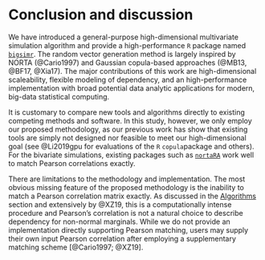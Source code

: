# Conclusion and discussion {#discussion}

We have introduced a general-purpose high-dimensional multivariate simulation algorithm and provide a high-performance `R` package named [`bigsimr`](https://schisslergroup.github.io/bigsimr/).
The random vector generation method is largely inspired by NORTA (@Cario1997) and Gaussian copula-based approaches (@MB13, @BF17, @Xia17).
The major contributions of this work are high-dimensional scaleability, flexible modeling of dependency, and an high-performance implementation with broad potential data analytic applications for modern, big-data statistical computing.

It is customary to compare new tools and algorithms directly to existing competing methods and software.
In this study, however, we only employ our proposed methodology, as our previous work has show that existing tools are simply not designed nor feasible to meet our high-dimensional goal (see @Li2019gpu for evaluations of the `R` `copula`package and others). 
For the bivariate simulations, existing packages such as [`nortaRA`](https://github.com/cran/NORTARA/blob/master/inst/doc/NORTARA.R) work well to match Pearson correlations exactly.

<!-- 
We advocate the use of Kendall's $\tau$ as it better captures correlation among components of non-normal, as well as non-linear patterns of association.
Moreover, the matching Kendall's $\tau$ is nearly trivial due to the invariant of monotone transformations, after an adjustment to the input correlation matrix.
-->

<!-- 
We also show utility in our methodology through an application to differential gene expression analysis from RNA-sequencing data.
The application results show that correlations indeed matter in the large-scale hypothesis testing, as many others have noted (for example, see @BE07, @Wu2012b).
We also hope that the application provides an example workflow --- and other strategy to use in simulation design.
Even the best-performing simulations we provide show a gap from the empirical distribution. To keep the demonstration straightforward, we did not attempt to match the empirical distribution of test statistics as precisely as possible. Yet our methodology could be more creatively applied to meet that goal. One could consider marginal distributions from different families, such as Poisson for a subset of genes. One could imagine finding a best fitting probability distribution among a class of distributions for each gene and this could perhaps a better fit. One could imagine additional structures/features in the data that an analyst could model to improve the correspondence with the empirical values, for example row correlations and high-dimensional covariance estimators (see @Won2013g).
-->

There are limitations to the methodology and implementation.
The most obvious missing feature of the proposed methodology is the inability to match a Pearson correlation matrix exactly.
As discussed in the [Algorithms](algorithms) section and extensively by @XZ19, this is a computationally intense procedure and Pearson's correlation is not a natural choice to describe dependency for non-normal marginals.
While we do not provide an implementation directly supporting Pearson matching, users may supply their own input Pearson correlation after employing a supplementary matching scheme [@Cario1997; @XZ19].

<!-- 
Further, while we provide the ability of the user to specify discrete marginals, exact matching a desired dependency measure is not yet obtained. One potential solution for this is *rescale* to account for ties [ref]. Finally we note, that the algorithm requires invertible marginal cdfs. This gives some restriction to the available marginal probability distributions (DOES IT? FOR EXAMPLE?). 
From a practical computing standpoint, the user's computing resource provides the ultimate limit on how large a dimension can be simulated using the `bigsimr` R package. A user must consider carefully the available memory and cores when conducting a Monte Carlo experiment. 
-->

<!-- 
Future work includes developing scaleable algorithms to match the Pearson correlation matrix more precisely, discrete-margin specific modifications including fast Spearman's correlation rescaling (see Equation \@ref(eq:spearmanRescaled)), and high-dimensional covariance estimation.
From an implementation standpoint, `bigsimr` only supports Nvidia GPUs and redesigning the code using OpenCL would broaden the users who would benefit.
As data-analytic problems grow to even larger dimension, multi-GPU support is a promising hardware-based future direction.
your comment -->
